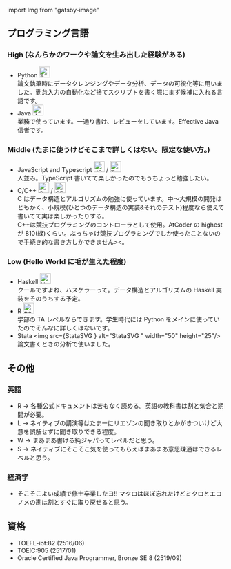 ﻿import Img from "gatsby-image"

## プログラミング言語

### High (なんらかのワークや論文を生み出した経験がある)

- Python <img src={PythonPNG} alt="PythonPNG" width="25" height="25"/>  
  論文執筆時にデータクレンジングやデータ分析、データの可視化等に用いました。勤怠入力の自動化など捨てスクリプトを書く際にまず候補に入れる言語です。
- Java <img src={JavaPNG} alt="JavaPNG" width="25" height="25"/>  
  業務で使っています。一通り書け、レビューをしています。Effective Java 信者です。

### Middle (たまに使うけどそこまで詳しくはない。限定な使い方。)

- JavaScript and Typescript <img src={JSPNG} alt="JSPNG" width="25" height="25"/> / <img src={TypescriptSVG} alt="TypescriptSVG" width="25" height="25"/>  
  人並み。TypeScript 書いてて楽しかったのでもうちょっと勉強したい。
- C/C++ <img src={C} alt="C" width="25" height="25"/> / <img src={CPPSVG} alt="CPPSVG" width="25" height="25"/>  
  C はデータ構造とアルゴリズムの勉強に使っています。中〜大規模の開発はともかく、小規模(ひとつのデータ構造の実装&それのテスト)程度なら使えて書いてて実は楽しかったりする。  
  C++は競技プログラミングのコントローラとして使用。AtCoder の highest が 810(緑)くらい。ぶっちゃけ競技プログラミングでしか使ったことないので手続き的な書き方しかできません><。

### Low (Hello World に毛が生えた程度)

- Haskell <img src={HaskellSVG} alt="HaskellSVC" width="25" height="25"/>  
  クールですよね、ハスケラーって。データ構造とアルゴリズムの Haskell 実装をそのうちする予定。
- R <img src={RSVG} alt="RSVG" width="25" height="25"/>  
  学部の TA レベルならできます。学生時代には Python をメインに使っていたのでそんなに詳しくはないです。
- Stata <img src={StataSVG } alt="StataSVG " width="50" height="25"/>  
  論文書くときの分析で使いました。

## その他

### 英語

- R → 各種公式ドキュメントは苦もなく読める。英語の教科書は割と気合と期間が必要。
- L → ネイティブの講演等はたまーにリエゾンの聞き取りとかがきついけど大意を誤解せずに聞き取りできる程度。
- W → まあまあ書ける純ジャパってレベルだと思う。
- S → ネイティブにそこそこ気を使ってもらえばまあまあ意思疎通はできるレベルと思う。

### 経済学

- そこそこよい成績で修士卒業したヨ!!
  マクロはほぼ忘れたけどミクロとエコノメの勘は割とすぐに取り戻せると思う。

## 資格

- TOEFL-ibt:82 (2516/06)
- TOEIC:905 (2517/01)
- Oracle Certified Java Programmer, Bronze SE 8 (2519/09)
